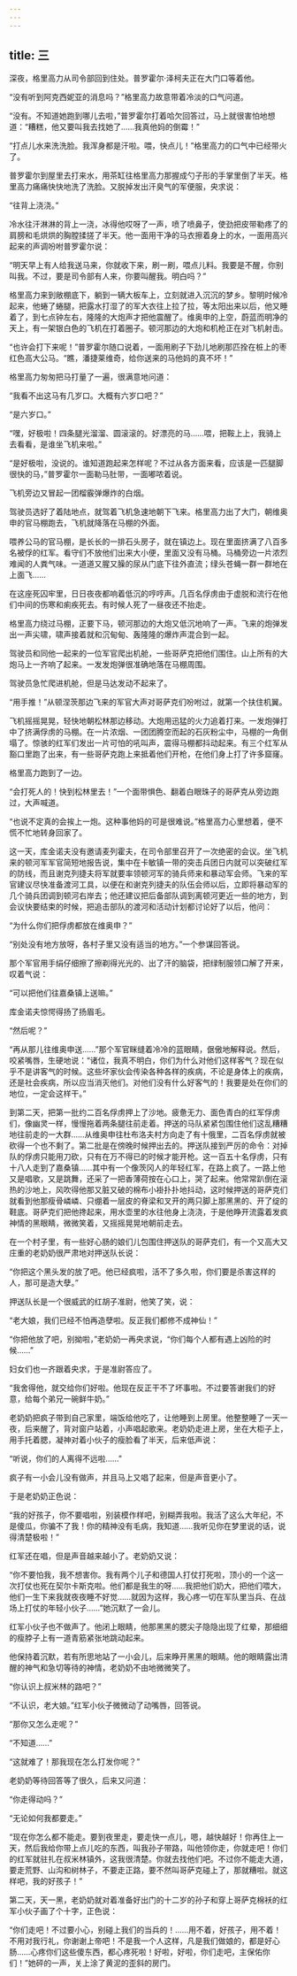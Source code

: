 ```yaml
---
---
---
```

title: 三
---




深夜，格里高力从司令部回到住处。普罗霍尔·泽柯夫正在大门口等着他。

“没有听到阿克西妮亚的消息吗？”格里高力故意带着冷淡的口气问道。

“没有。不知道她跑到哪儿去啦，”普罗霍尔打着哈欠回答过，马上就很害怕地想道：“糟糕，他又要叫我去找她了……我真他妈的倒霉！”

“打点儿水来洗洗脸。我浑身都是汗啦。喂，快点儿！”格里高力的口气中已经带火了。

普罗霍尔到屋里去打来水，用茶缸往格里高力那握成勺子形的手掌里倒了半天。格里高力痛痛快快地洗了洗脸。又脱掉发出汗臭气的军便服，央求说：

“往背上浇浇。”

冷水往汗淋淋的背上一浇，冰得他哎呀了一声，喷了喷鼻子，使劲把皮带勒疼了的肩膀和毛烘烘的胸膛揉搓了半天。他一面用干净的马衣擦着身上的水，一面用高兴起来的声调吩咐普罗霍尔说：

“明天早上有人给我送马来，你就收下来，刷一刷，喂点儿料。我要是不醒，你别叫我。不过，要是司令部有人来，你要叫醒我。明白吗？”

格里高力来到敞棚底下，躺到一辆大板车上，立刻就进入沉沉的梦乡。黎明时候冷起来，他蜷了蜷腿，把露水打湿了的军大衣往上拉了拉，等太阳出来以后，他又睡着了，到七点钟左右，隆隆的大炮声才把他震醒了。维奥申的上空，蔚蓝而明净的天上，有一架银白色的飞机在打着圈子。顿河那边的大炮和机枪正在对飞机射击。

“也许会打下来呢！”普罗霍尔随口说着，一面用刷子下劲儿地刷那匹拴在桩上的枣红色高大公马。“瞧，潘捷莱维奇，给你送来的马他妈的真不坏！”

格里高力匆匆把马打量了一遍，很满意地问道：

“我看不出这马有几岁口。大概有六岁口吧？”

“是六岁口。”

“嘿，好极啦！四条腿光溜溜、圆滚滚的。好漂亮的马……喂，把鞍上上，我骑上去看看，是谁坐飞机来啦。”

“是好极啦，没说的。谁知道跑起来怎样呢？不过从各方面来看，应该是一匹腿脚很快的马，”普罗霍尔一面勒马肚带，一面嘟哝着说。

飞机旁边又冒起一团榴霰弹爆炸的白烟。

驾驶员选好了着陆地点，就驾着飞机急速地朝下飞来。格里高力出了大门，朝维奥申的官马棚跑去，飞机就降落在马棚的外面。

喂养公马的官马棚，是长长的一排石头房子，就在镇边上。现在里面挤满了八百多名被俘的红军。看守们不放他们出来大小便，里面又没有马桶。马桶旁边一片浓烈难闻的人粪气味。一道道又腥又臊的尿从门底下往外直流；绿头苍蝇一群一群地在上面飞……

在这座死囚牢里，日日夜夜都响着低沉的哼哼声。几百名俘虏由于虚脱和流行在他们中间的伤寒和痢疾死去。有时候人死了一昼夜还不抬走。

格里高力绕过马棚，正要下马，顿河那边的大炮又低沉地响了一声。飞来的炮弹发出一声尖啸，啸声接着就和沉甸甸、轰隆隆的爆炸声混合到一起。

驾驶员和同他一起来的一位军官爬出机舱，一些哥萨克把他们围住。山上所有的大炮马上一齐响了起来。一发发炮弹很准确地落在马棚周围。

驾驶员急忙爬进机舱，但是马达发动不起来了。

“用手推！”从顿涅茨那边飞来的军官大声对哥萨克们吩咐过，就第一个扶住机翼。

飞机摇摇晃晃，轻快地朝松林那边移动。大炮用迅猛的火力追着打来。一发炮弹打中了挤满俘虏的马棚。在一片浓烟、一团团腾空而起的石灰粉尘中，马棚的一角倒塌了。惊骇的红军们发出一片可怕的吼叫声，震得马棚都抖动起来。有三个红军从豁口里跑了出来，有一些哥萨克跑上来抵着他们开枪，在他们身上打了许多窟窿。

格里高力跑到了一边。

“会打死人的！快到松林里去！”一个面带惧色、翻着白眼珠子的哥萨克从旁边跑过，大声喊道。

“也说不定真的会挨上一炮。这种事他妈的可是很难说。”格里高力心里想着，便不慌不忙地转身回家了。

这一天，库金诺夫没有邀请麦列霍夫，在司令部里召开了一次绝密的会议。坐飞机来的顿河军军官简短地报告说，集中在卡敏镇一带的突击兵团日内就可以突破红军的防线，而且谢克列捷夫将军就要率领顿河军的骑兵师来和暴动军会师。飞来的军官建议尽快准备渡河工具，以便在和谢克列捷夫的队伍会师以后，立即将暴动军的几个骑兵团调到顿河右岸去；他还建议把后备部队调到离顿河更近一些的地方，到会议快要结束的时候，把追击部队的渡河和活动计划都讨论好了以后，他问：

“为什么你们把俘虏都放在维奥申？”

“别处没有地方放呀，各村子里又没有适当的地方。”一个参谋回答说。

那个军官用手绢仔细擦了擦剃得光光的、出了汗的脑袋，把绿制服领口解了开来，叹着气说：

“可以把他们往嘉桑镇上送嘛。”

库金诺夫惊愕得扬了扬眉毛。

“然后呢？”

“再从那儿往维奥申送……”那个军官眯缝着冷冷的蓝眼睛，倨傲地解释说。然后，咬紧嘴唇，生硬地说：“诸位，我真不明白，你们为什么对他们这样客气？现在似乎不是讲客气的时候。这些坏家伙会传染各种各样的疾病，不论是身体上的疾病，还是社会疾病，所以应当消灭他们。对他们没有什么好客气的！我要是处在你们的地位，一定会这样干。”

到第二天，把第一批约二百名俘虏押上了沙地。疲惫无力、面色青白的红军俘虏们，像幽灵一样，慢慢拖着两条腿往前走着。押送的马队紧紧包围住他们这乱糟糟地往前走的一大群……从维奥申往杜布洛夫村方向走了有十俄里，二百名俘虏就被砍得一个也不剩了。第二批是在傍晚时候押出去的。押送队接到严厉的命令：对掉队的俘虏只能用刀砍，只有在万不得已的时候才能开枪。这一百五十名俘虏，只有十八人走到了嘉桑镇……其中有一个像茨冈人的年轻红军，在路上疯了。一路上他又是唱歌，又是跳舞，还采了一把香薄荷按在心口上，哭了起来。他常常趴倒在滚热的沙地上，风吹得他那又脏又破的棉布小褂扑扑地抖动，这时候押送的哥萨克们就看到他那瘦骨嶙嶙、只绷着一层皮的脊梁和叉开的两只脚上那黑黑的、开了绽的鞋底。哥萨克们把他搀起来，用水壶里的水往他身上浇浇，于是他睁开流露着发疯神情的黑眼睛，微微笑着，又摇摇晃晃地朝前走去。

在一个村子里，有一些好心肠的娘们儿包围住押送队的哥萨克们，有一个又高大又庄重的老奶奶很严肃地对押送队长说：

“你把这个黑头发的放了吧。他已经疯啦，活不了多久啦，你们要是杀害这样的人，那可是造大孽。”

押送队长是一个很威武的红胡子准尉，他笑了笑，说：

“老大娘，我们已经不怕再造孽啦。反正我们都修不成神仙！”

“你把他放了吧，别拗啦，”老奶奶一再央求说，“你们每个人都有遇上凶险的时候……”

妇女们也一齐跟着央求，于是准尉答应了。

“我舍得他，就交给你们好啦。他现在反正干不了坏事啦。不过要答谢我们的好意，给每个弟兄一碗鲜牛奶。”

老奶奶把疯子带到自己家里，端饭给他吃了，让他睡到上房里。他整整睡了一天一夜，后来醒了，背对窗户站着，小声唱起歌来。老奶奶走进上房，坐在大柜子上，用手托着腮，凝神对着小伙子的瘦脸看了半天，后来低声说：

“听说，你们的人离得不远啦……”

疯子有一小会儿没有做声，并且马上又唱了起来，但是声音更小了。

于是老奶奶正色说：

“我的好孩子，你不要唱啦，别装模作样吧，别糊弄我啦。我活了这么大年纪，不是傻瓜，你骗不了我！你的精神没有毛病，我知道……我听见你在梦里说的话，说得清楚极啦！”

红军还在唱，但是声音越来越小了。老奶奶又说：

“你不要怕我，我不想害你。我有两个儿子和德国人打仗打死啦，顶小的一个这一次打仗也死在契尔卡斯克啦。他们都是我生的呀……我把他们奶大，把他们喂大，他们一生下来我就夜夜睡不好觉……就因为这样，我心疼一切在军队里当兵、在战场上打仗的年轻小伙子……”她沉默了一会儿。

红军小伙子也不做声了。他闭上眼睛，他那黑黑的腮尖子隐隐出现了红晕，那细细的瘦脖子上有一道青筋紧张地跳动起来。

他保持着沉默，若有所思地站了一小会儿，后来睁开黑黑的眼睛。他的眼睛露出清醒的神气和急切等待的神情，老奶奶不由地微微笑了。

“你认识上叔米林的路吧？”

“不认识，老大娘。”红军小伙子微微动了动嘴唇，回答说。

“那你又怎么走呢？”

“不知道……”

“这就难了！那我现在怎么打发你呢？”

老奶奶等待回答等了很久，后来又问道：

“你走得动吗？”

“无论如何我都要走。”

“现在你怎么都不能走。要到夜里走，要走快一点儿，嗯，越快越好！你再住上一天，然后我给你带上点儿吃的东西，叫我孙子带路，叫他领你走，你就走吧！你们的红军就驻扎在叔米林镇外，这我很清楚。你就去找他们吧。不过你不能走大道，要走荒野、山沟和树林子，不要走正路，要不然叫哥萨克碰上了，那就糟啦。就这样吧，我的好孩子！”

第二天，天一黑，老奶奶就对着准备好出门的十二岁的孙子和穿上哥萨克棉袄的红军小伙子画了个十字，正色说：

“你们走吧！不过要小心，别碰上我们的当兵的！……用不着，好孩子，用不着！不用对我行礼，你谢谢上帝吧！不是我一个人这样，凡是我们做娘的，都是好心肠……心疼你们这些傻东西，都心疼死啦！好啦，好啦，你们走吧，主保佑你们！”她砰的一声，关上涂了黄泥的歪斜的房门。